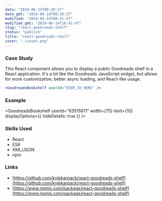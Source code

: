 ```yaml
---
date: "2019-06-14T08:38:37"
date_gmt: "2019-06-14T08:38:37"
modified: "2019-05-14T08:41:47"
modified_gmt: "2019-06-14T16:41:47"
slug: "react-goodreads-shelf"
status: "publish"
title: "react-goodreads-shelf"
cover: "./cover.png"
---
```



### Case Study

This React component allows you to display a public Goodreads shelf in a React application. It's a lot like the Goodreads JavaScript widget, but allows for more customization, better async loading, and React-like usage.

```jsx
<GoodreadsBookshelf userId="USER_ID_HERE" />
```

### Example

<GoodreadsBookshelf userId="63515611" width={75} limit={10} displayOptions={{ hideDetails: true }}  />

### Skills Used

- React
- ES6
- XML/JSON
- npm

### Links

- [https://github.com/kylekarpack/react-goodreads-shelf](https://github.com/kylekarpack/react-goodreads-shelf)
- [https://www.npmjs.com/package/react-goodreads-shelf](https://www.npmjs.com/package/react-goodreads-shelf)